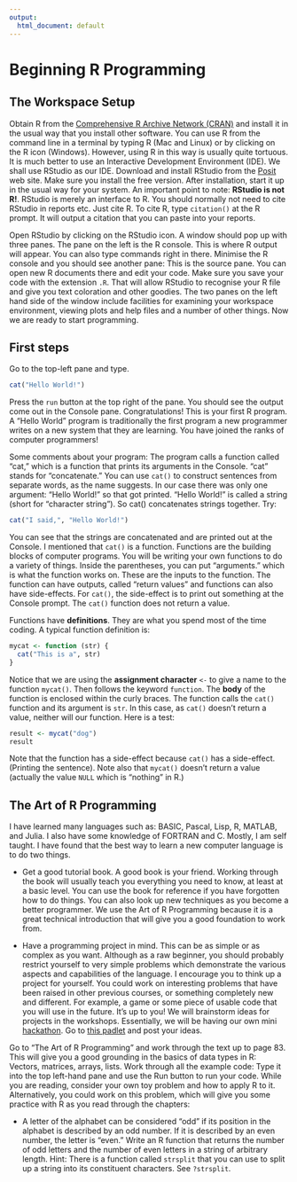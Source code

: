 ```yaml
---
output:
  html_document: default
---
```


# Beginning R Programming {#chap3}

## The Workspace Setup

Obtain R from the [Comprehensive R Archive Network (CRAN)](https://cran.r-project.org/) and install it in the usual way that you install other software. You can use R from the command line in a terminal by typing R (Mac and Linux) or by clicking on the R icon (Windows). However, using R in this way is usually quite tortuous. It is much better to use an Interactive Development Environment (IDE). We shall use RStudio as our IDE. Download and install RStudio from the [Posit](https://posit.co/) web site. Make sure you install the free version. After installation, start it up in the usual way for your system. An important point to note: __RStudio is not R!__. RStudio is merely an interface to R. You should normally not need to cite RStudio in reports etc. Just cite R. To cite R, type ``citation()`` at the R prompt. It will output a citation that you can paste into your reports.

Open RStudio by clicking on the RStudio icon. A window should pop up with three panes. The pane on the left is the R console. This is where R output will appear. You can also type commands right in there. Minimise the R console and you should see another pane: This is the source pane. You can open new R documents there and edit your code. Make sure you save your code with the extension ``.R``. That will allow RStudio to recognise your R file and give you text coloration and other goodies. The two panes on the left hand side of the window include facilities for examining your workspace environment, viewing plots and help files and a number of other things. Now we are ready to start programming.

## First steps

Go to the top-left pane and type. 

```r
cat("Hello World!")
```

Press the ``run`` button at the top right of the pane. You should see the output come out in the Console pane. Congratulations! This is your first R program. A "Hello World" program is traditionally the first program a new programmer writes on a new system that they are learning. You have joined the ranks of computer programmers!

Some comments about your program: The program calls a function called "cat," which is a function that prints its arguments in the Console. "cat" stands for "concatenate." You can use ``cat()`` to construct sentences from separate words, as the name suggests. In our case there was only one argument: "Hello World!" so that got printed. "Hello World!" is called a string (short for "character string"). So cat() concatenates strings together. Try:

```r
cat("I said,", "Hello World!")
```
You can see that the strings are concatenated and are printed out at the Console. I mentioned that ``cat()`` is a function. Functions are the building blocks of computer programs. You will be writing your own functions to do a variety of things. Inside the parentheses, you can put "arguments." which is what the function works on. These are the inputs to the function. The function can have outputs, called "return values" and functions can also have side-effects. For ``cat()``, the side-effect is to print out something at the Console prompt. The ``cat()`` function does not return a value.

Functions have __definitions__. They are what you spend most of the time coding. A typical function definition is:

```r
mycat <- function (str) {
  cat("This is a", str)
}
```

Notice that we are using the __assignment character__ ``<-`` to give a name to the function ``mycat()``. Then follows the keyword ``function``. The __body__ of the function is enclosed within the curly braces. The function calls the ``cat()`` function and its argument is ``str``. In this case, as ``cat()`` doesn't return a value, neither will our function. Here is a test:

```r
result <- mycat("dog")
result
```

Note that the function has a side-effect because ``cat()`` has a side-effect. (Printing the sentence). Note also that ``mycat()`` doesn't return a value (actually the value ``NULL`` which is "nothing" in R.)

## The Art of R Programming

I have learned many languages such as: BASIC, Pascal, Lisp, R, MATLAB, and Julia. I also have some knowledge of FORTRAN and C. Mostly, I am self taught. I have found that the best way to learn a new computer language is to do two things.

- Get a good tutorial book. A good book is your friend. Working through the book will usually teach you everything you need to know, at least at a basic level. You can use the book for reference if you have forgotten how to do things. You can also look up new techniques as you become a better programmer. We use the Art of R Programming because it is a great technical introduction that will give you a good foundation to work from.

- Have a programming project in mind. This can be as simple or as complex as you want. Although as a raw beginner, you should probably restrict yourself to very simple problems which demonstrate the various aspects and capabilities of the language. I encourage you to think up a project for yourself. You could work on interesting problems that have been raised in other previous courses, or something completely new and different. For example, a game or some piece of usable code that you will use in the future. It's up to you! We will brainstorm ideas for projects in the workshops. Essentially, we will be having our own mini [hackathon](https://en.wikipedia.org/wiki/Hackathon). Go to [this padlet](https://padletuq.padlet.org/sblomberg11/g20f0qpnnpcuqmou) and post your ideas.

Go to "The Art of R Programming" and work through the text up to page 83. This will give you a good grounding in the basics of data types in R: Vectors, matrices, arrays, lists. Work through all the example code: Type it into the top left-hand pane and use the Run button to run your code. While you are reading, consider your own toy problem and how to apply R to it. Alternatively, you could work on this problem, which will give you some practice with R as you read through the chapters:

- A letter of the alphabet can be considered "odd" if its position in the alphabet is described by an odd number. If it is described by an even number, the letter is "even." Write an R function that returns the number of odd letters and the number of even letters in a string of arbitrary length. Hint: There is a function called ``strsplit`` that you can use to split up a string into its constituent characters. See ``?strsplit``.

